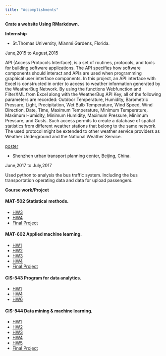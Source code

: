 ```yaml
---
title: "Accomplishments"
---
```


**Crate a website Using RMarkdown.**


**Internship**

 - St.Thomas University, Mianmi Gardens, Florida.

June,2015 to August,2015

API (Access Protocols Interface), is a set of routines, protocols, and tools for building software applications. The API specifies how software components should interact and APIs are used when programming graphical user interface components. In this project, an API interface with Excel is constructed in order to access to weather information generated by the WeatherBug Network. By using the functions Webfunction and FilterXML from Excel along with the WeatherBug API Key, all of the following parameters are recorded: Outdoor Temperature, Humidity, Barometric Pressure, Light, Precipitation, Wet Bulb Temperature, Wind Speed, Wind Direction, Date, Time, Maximum Temperature, Minimum Temperature, Maximum Humidity, Minimum Humidity, Maximum Pressure, Minimum Pressure, and Gusts. Such access permits to create a database of spatial statistics from different weather stations that belong to the same network. The used protocol might be extended to other weather service providers as Weather Underground and the National Weather Service.

[poster](files//poster.pdf)


- Shenzhen urban transport planning center, Beijing, China.

June,2017 to July,2017

Used python to analysis the bus traffic system. Including the bus transportation operating data and data for upload passengers.



**Course work/Projcet**

#### MAT-502 Statistical methods.

 - [HW3](files//MAT_502_HW3_Chen.html)
 - [HW4](files//MAT_502_HW4_Chen.html)
 - [Final Project](files//MAT_502_Final_Project_Chen.html)
 
#### MAT-602 Applied machine learning.

 - [HW1](files//MAT_602_HW1_chen.pdf)
 - [HW2](files//MAT_602_HW2_Chen.html)
 - [HW3](files//MAT_602_HW3_Chen.html)
 - [HW4](files//MAT_602_HW4_Chen.html)
 - [Final Project](files//MAT_602_Final_Project_Chen.html)

#### CIS-543 Program for data analytics.

 - [HW1](files//543_HW_1.html)   
 - [HW4](files//543_HW_4.html)
 - [HW6](files//543_HW_6.html)
 
#### CIS-544 Data mining & machine learning.

 - [HW1](files//CIS_544_HW1_Chen.html)
 - [HW2](files//CIS_544_HW2_Chen.html)
 - [HW3](files//CIS_544_HW3_Chen.html)
 - [HW4](files//CIS_544_HW4_Chen.html)
 - [HW5](files//CIS_544_HW5_Chen.html)
 - [Final Project](files//CIS_544_Final_Project_Chen.pdf)
 
 
